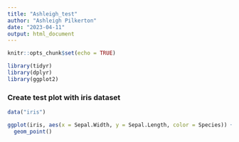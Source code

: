 ```yaml
---
title: "Ashleigh_test"
author: "Ashleigh Pilkerton"
date: "2023-04-11"
output: html_document
---
```


```r
knitr::opts_chunk$set(echo = TRUE)

library(tidyr)
library(dplyr)
library(ggplot2)

```

### Create test plot with iris dataset
```r
data("iris")

ggplot(iris, aes(x = Sepal.Width, y = Sepal.Length, color = Species)) +
  geom_point()
```

